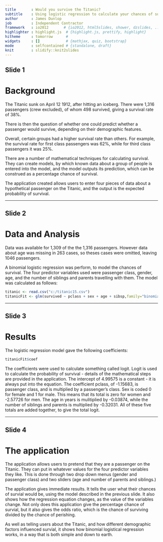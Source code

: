 ```yaml
---
title       : Would you survive the Titanic?
subtitle    : Using logistic regression to calculate your chances of survival
author      : James Dunlop
job         : Independent Contractor
framework   : io2012       # {io2012, html5slides, shower, dzslides, ...}
highlighter : highlight.js  # {highlight.js, prettify, highlight}
hitheme     : tomorrow      # 
widgets     : []            # {mathjax, quiz, bootstrap}
mode        : selfcontained # {standalone, draft}
knit        : slidify::knit2slides
---
```


## Slide 1

# Background


The Titanic sunk on April 12 1912, after hitting an iceberg.  There were 1,316 passengers (crew excluded), of whom 498 survived, giving a survival rate of 38%.  

There is then the question of whether one could predict whether a passenger would survive, depending on their demographic features.

Overall, certain groups had a higher survival rate than others.  For example, the survival rate for first class passengers was 62%, while for third class passengers it was 25%.

There are a number of mathematical techniques for calculating survival.  They can create models, by which known data about a group of people is entered into the model, and the model outputs its prediction, which can be construed as a percentage chance of survival.  

The application created allows users to enter four pieces of data about a hypothetical passenger on the Titanic, and the output is the expected probability of survival.

---

## Slide 2

# Data and Analysis

Data was available for 1,309 of the the 1,316 passengers.  However data about age was missing in 263 cases, so theses cases were omitted, leaving 1046 passengers.  

A binomial logistic regression was perform, to model the chances of survival.  The four predictor variables used were passenger class, gender, age, and the number of siblings and parents travelling with them.  The model was calculated as follows:

```r
titanic <- read.csv("c:/titanic15.csv")
titanicFit <- glm(survived ~ pclass + sex + age + sibsp,family="binomial",data=titanic )
```

---

## Slide 3

# Results

The logistic regression model gave the following coefficients:

```r
titanicFit$coef
```

The coefficients were used to calculate something called logit.  Logit is used to calculate the probability of survival - details of the mathematical steps are provided in the application.  The intercept of 4.99575 is a constant - it is always put into the equation.  The coefficient pclass, of -1.15683, is passenger class, and is multiplied by a passenger's class.  Sex is coded 0 for female and 1 for male.  This means that its total is zero for women and -2.57726 for men.  The age in years is mulitiplied by -0.03874, while the number of siblings and parents is multiplied by -0.32031.  All of these five totals are added together, to give the total logit.

---

## Slide 4

# The application

The application allows users to pretend that they are a passenger on the Titanic.  They can put in whatever values for the four predictor variables they like.  This is done through two drop down menus (gender and passenger class) and two sliders (age and number of parents and siblings.)

The application gives immediate results.  It tells the user what their chances of survial would be, using the model described in the previous slide.  It also shows how the regression equation changes, as the value of the variables change.  Not only does this application give the percentage chance of survial, but it also gives the odds ratio, which is the chance of surviving divided by the chance of perishing.

As well as telling users about the Titanic, and how different demographic factors  influenced survial, it shows how binomial logistical regression works, in a way that is both simple and down to earth.